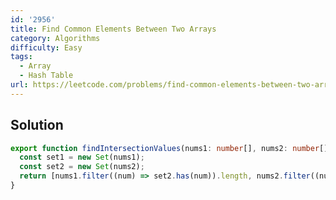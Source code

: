 ```yaml
---
id: '2956'
title: Find Common Elements Between Two Arrays
category: Algorithms
difficulty: Easy
tags:
  - Array
  - Hash Table
url: https://leetcode.com/problems/find-common-elements-between-two-arrays
---
```


## Solution

```typescript showLineNumbers
export function findIntersectionValues(nums1: number[], nums2: number[]): number[] {
  const set1 = new Set(nums1);
  const set2 = new Set(nums2);
  return [nums1.filter((num) => set2.has(num)).length, nums2.filter((num) => set1.has(num)).length];
}
```
